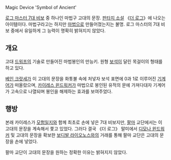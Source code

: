 Magic Device 'Symbol of Ancient'

[[로그 마스터 7대 비보]] 중 하나인 마법구 고대의 문장. [[판타지 소설]] 《[[더 로그]]》에 나오는 아이템이다. 마법구라고는 하지만 [[마법]]으로 만들어졌는지는 불명. 로그 마스터의 7대 비보 중에서 유일하게 그 능력이 명확히 밝혀지지 않았다.

== 개요 ==
고대 [[드워프]]의 기술로 만들어진 마법봉인의 만능키. 원형 [[보석]]이 달린 목걸이의 형태를 하고 있다.

[[베인 크랏세]]가 이 고대의 문장을 화톳불 속에 처넣자 보석 표면에 0과 1로 이루어진 [[기계어]]가 떠올랐으며, [[카이레스 윈드워커]]가 마법으로 봉인된 유적의 문에 가져다대자 기계어가 고속으로 나열되며 봉인을 해제하는 효과를 보여주었다.

== 행방 ==
본래 카이레스가 [[모험일지]]와 함께 최초로 손에 넣은 7대 비보지만, [[팔마]] 교단에서는 이 고대의 문장을 계속해서 쫓고 있었다. 그러다 결국 《더 로그》 말미에서 [[디모나 윈드워커]] 및 고대의 문장을 확보한 [[보디발 라이오노스]]와의 거래를 통해 팔마 교단은 고대의 문장을 손에 넣었다.

팔마 교단이 고대의 문장을 원하는 정확한 이유는 밝혀지지 않았다.
